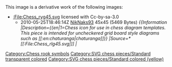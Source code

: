{{Information
|Description=Yellow rook chess piece
|Source=*[[:File:Chess_ryg45.svg|Chess_ryg45.svg]]
|Date=2010-05-25 19:21 (UTC)
|Author=*[[:File:Chess_ryg45.svg|Chess_ryg45.svg]]: *[[:File:Chess_rlg45.svg|Chess_rlg45.svg]]: [[User:Spinningspark|'''<font style="background:#FFF090;color:#00C000">Sp<font style="background:#FFF0A0;color:#80C000">in<font style="color:#C08000">ni</font></font><font style="color:#C00000">ng</font></font><font style="color:#2820F0">Spark</font>''']] real life identity: SHA-1 commitment ba62ca25da3fee2f8f36c101994f571c151abee7
*derivative work: [[User:NikNaks93|NikNaks93]] ([[User talk:NikNaks93|<span class="signature-talk">talk</span>]])
*derivative work: [[User:NikNaks93|NikNaks93]] ([[User talk:NikNaks93|<span class="signature-talk">talk</span>]])
|Permission=
|other_versions=
}}

{{self|Cc-by-sa-3.0}}

== {{original upload log}} ==
This image is a derivative work of the following images:

*[[:File:Chess_ryg45.svg]] licensed with Cc-by-sa-3.0
**2010-05-25T18:46:14Z [[User:NikNaks93|NikNaks93]] 45x45 (5469 Bytes) ''<nowiki>{{Information |Description={{en|1=Chess icon for use in chess diagram templates.   This piece is intended for uncheckered grid board style diagrams such as [[:en:chaturanga|chaturanga]]}} |Source=*[[:File:Chess_rlg45.svg|]] |</nowiki>''

{{Uploaded with derivativeFX}}

[[Category:Chess rook symbols]]
[[Category:SVG chess pieces/Standard transparent colored]]
[[Category:SVG chess pieces/Standard colored (yellow)]]